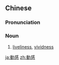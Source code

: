 {{also|动感}}
==Chinese==
{{zh-forms|s=动感}}

===Pronunciation===
{{zh-pron
|m=dònggǎn
|c=dung6 gam2
|cat=n
}}

===Noun===
{{zh-noun}}

# [[liveliness]], [[vividness]]

[[ja:動感]]
[[zh:動感]]